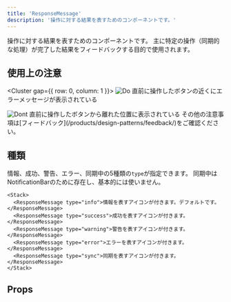 ```yaml
---
title: 'ResponseMessage'
description: '操作に対する結果を表すためのコンポーネントです。'
---
```



操作に対する結果を表すためのコンポーネントです。
主に特定の操作（同期的な処理）が完了した結果をフィードバックする目的で使用されます。
<ComponentStory name="ResponseMessage" />

## 使用上の注意
<Cluster gap={{ row: 0, column: 1 }}>
  <DoAndDont type="do" width="calc(50% - 8px)">
    <Image slot="img" src={responsemessageDo} alt="Do" />
    <Text slot="label">直前に操作したボタンの近くにエラーメッセージが表示されている</Text>
  </DoAndDont>

  <DoAndDont type="dont" width="calc(50% - 8px)">
    <Image slot="img" src={responsemessageDont} alt="Dont" />
    <Text slot="label">直前に操作したボタンから離れた位置に表示されている</Text>
  </DoAndDont>
</Cluster>
その他の注意事項は[フィードバック](/products/design-patterns/feedback/)をご確認ください。

## 種類
情報、成功、警告、エラー、同期中の5種類の`type`が指定できます。
同期中はNotificationBarのために存在し、基本的には使いません。

```tsx editable
<Stack>
  <ResponseMessage type="info">情報を表すアイコンが付きます。デフォルトです。</ResponseMessage>
  <ResponseMessage type="success">成功を表すアイコンが付きます。</ResponseMessage>
  <ResponseMessage type="warning">警告を表すアイコンが付きます。</ResponseMessage>
  <ResponseMessage type="error">エラーを表すアイコンが付きます。</ResponseMessage>
  <ResponseMessage type="sync">同期を表すアイコンが付きます。</ResponseMessage>
</Stack>
```

## Props
<ComponentPropsTable name="ResponseMessage" />